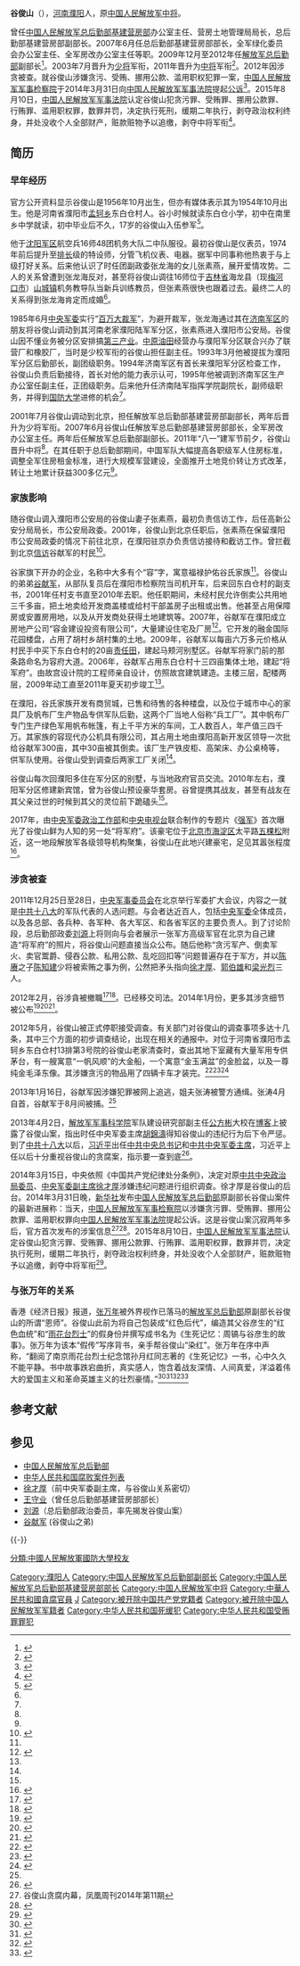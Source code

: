 {{Infobox_officeholder
| name           = 谷俊山
| image name     = 
| image width    = 200px 
| now            = [[中国人民解放军总后勤部|中国人民解放军总后勤部]]原副部长
| period         = 2009年12月 - 2012年2月
| sex            = 男 
| different name = 
| party          = <del>{{CPC}}</del>（被开除）
| nationality    = {{PRC}}
| native place   = <!-- 籍貫 --> 
| date of birth  = 1956年10月
| place of birth = {{CHN}}[[河南省|河南省]][[濮阳市|濮阳市]]
| date of death  = 
| place of death = 
| spouse         = 
| relatives      = 
| children       = <!-- 子女姓名 --> 
| profession     = 军人
| religion       = 
| signature      = <!-- 簽名图片（只填写文件名） --> 
| sig width      = <!-- 签名图片宽度（不須加“px”） --> 
| website        = <!-- 個人網站 --> 
| educate        = [[中国人民解放军国防大学|中国人民解放军国防大学]]
| past           =  
| work           = <!-- 作品著作 --> 
}}
'''谷俊山'''（{{bd|1956年|10月||}}），[[河南省|河南]][[濮阳市|濮阳]]人，原[[中国人民解放军中将|中国人民解放军中将]]。

曾任[[中央军委后勤保障部军事设施建设局|中国人民解放军总后勤部基建营房部]]办公室主任、营房土地管理局局长，总后勤部基建营房部副部长。2007年6月任总后勤部基建营房部部长，全军绿化委员会办公室主任、全军房改办公室主任等职。2009年12月至2012年任[[中国人民解放军总后勤部|解放军总后勤部]]副部长<ref>{{Cite web|url=http://www.chinanews.com/gn/news/2009/12-31/2049656.shtml|title=谷俊山出任解放军总后勤部副部长|accessdate=2017-10-03|date=2009-12-31|publisher=中新网|archive-date=2017-08-26|archive-url=https://web.archive.org/web/20170826234520/http://www.chinanews.com/gn/news/2009/12-31/2049656.shtml|dead-url=no}}</ref>。2003年7月晋升为[[中国人民解放军少将|少将]]军衔，2011年晋升为[[中国人民解放军中将|中将]]军衔<ref>{{Cite news|url=http://paper.wenweipo.com/2012/02/12/CH1202120011.htm|title=軍隊反腐 谷俊山中將涉貪落馬|date=2012-02-12|publisher=文匯報|location=香港|accessdate=2012-02-20|archive-date=2012-02-15|archive-url=https://web.archive.org/web/20120215034511/http://paper.wenweipo.com/2012/02/12/CH1202120011.htm|dead-url=no}}</ref>。2012年因涉贪被查。就谷俊山涉嫌贪污、受贿、挪用公款、滥用职权犯罪一案，[[中国人民解放军军事检察院|中国人民解放军军事检察院]]于2014年3月31日向[[中国人民解放军军事法院|中国人民解放军军事法院]]提起[[公訴|公诉]]<ref>{{Cite web|url=http://news.wenweipo.com/2014/03/31/IN1403310050.htm|title=解放軍總後勤部原副部長谷俊山被提起公訴|accessdate=2017-10-03|date=2014-03-31|publisher=文匯網|archive-date=2016-03-04|archive-url=https://web.archive.org/web/20160304070800/http://news.wenweipo.com/2014/03/31/IN1403310050.htm|dead-url=no}}</ref>。2015年8月10日，[[中国人民解放军军事法院|中国人民解放军军事法院]]认定谷俊山犯贪污罪、受贿罪、挪用公款罪、行贿罪、滥用职权罪，数罪并罚，决定执行死刑，缓期二年执行，剥夺政治权利终身，并处没收个人全部财产，赃款赃物予以追缴，剥夺中将军衔<ref>{{Cite news|url=http://news.sina.com.cn/c/2015-08-10/180032188959.shtml|title=谷俊山一审被判死缓 剥夺中将军衔|date=2015-08-10|work=新浪|accessdate=2017-10-03|archive-date=2017-08-26|archive-url=https://web.archive.org/web/20170826193921/http://news.sina.com.cn/c/2015-08-10/180032188959.shtml|dead-url=no}}</ref>。

== 简历 ==
===早年经历===
官方公开资料显示谷俊山是1956年10月出生，但亦有媒体表示其为1954年10月出生。他是河南省濮阳市[[孟轲乡|孟轲乡]]东白仓村人。谷小时候就读东白仓小学，初中在南里乡中学就读，初中毕业后不久，17岁的谷俊山入伍参军<ref name="tengxun1">{{cite web|url=http://news.qq.com/a/20140114/013768.htm|title=谷俊山崛起之路：婚姻是频繁跑首长家的硕果之一|accessdate=2014-01-25|date=2014-01-14|publisher=腾讯/财新网|archive-date=2014-01-19|archive-url=https://web.archive.org/web/20140119103531/http://news.qq.com/a/20140114/013768.htm|dead-url=no}}</ref>。

他于[[中国人民解放军沈阳军区|沈阳军区]]航空兵16师48团机务大队二中队服役。最初谷俊山是仪表员，1974年前后提升至[[排|排长]]级的特设师，分管飞机仪表、电器。据军中同事称他热衷于与上级打好关系。后来他认识了时任团副政委张龙海的女儿张素燕，展开爱情攻势。二人的关系曾遭到张龙海反对，甚至将谷俊山调往16师位于[[吉林省|吉林省]]海龙县（现[[梅河口市|梅河口市]]）[[山城镇_(梅河口市)|山城镇]]机务教导队当新兵训练教员，但张素燕很快也跟着过去。最终二人的关系得到张龙海肯定而成婚<ref name="tengxun1"/>。

1985年6月[[中央军事委员会|中央军委]]实行“[[百万大裁军|百万大裁军]]”，为避开裁军，张龙海通过其在[[中国人民解放军济南军区|济南军区]]的朋友将谷俊山调动到其河南老家濮阳陆军军分区，张素燕进入濮阳市公安局。谷俊山因不懂业务被分区安排搞[[第三产业|第三产业]]。[[中原油田|中原油田]]经营办与濮阳军分区联合兴办了联营厂和橡胶厂，当时是少校军衔的谷俊山担任副主任。1993年3月他被提拔为濮阳军分区后勤部长，副团级职务。1994年济南军区有首长来濮阳军分区检查工作，谷俊山负责后勤接待，首长对他的能力表示认可，1995年他被调到济南军区生产办公室任副主任，正团级职务。后来他升任济南陆军指挥学院副院长，副师级职务，并得到[[中国人民解放军国防大学|国防大学]]进修的机会<ref name="tengxun1" />。

2001年7月谷俊山调动到北京，担任解放军总后勤部基建营房部副部长，两年后晋升为少将军衔。2007年6月谷俊山任解放军总后勤部基建营房部部长，全军房改办公室主任。两年后任解放军总后勤部副部长。2011年“八一”建军节前夕，谷俊山晋升中将<ref name="tengxun1" />。在其任职于总后勤部期间，中国军队大幅提高各职级军人住房标准，调整全军住房租金标准，进行大规模军营建设，全面推开土地竞价转让方式改革，转让土地累计获益300多亿元<ref name="tengxun1" />。

=== 家族影响 ===
随谷俊山调入濮阳市公安局的谷俊山妻子张素燕，最初负责信访工作，后任高新公安分局局长，市公安局政委。2001年，谷俊山到北京任职后，张素燕在保留濮阳市公安局政委的情况下前往北京，在濮阳驻京办负责信访接待和截访工作。曾拦截到北京[[信訪|信访]]谷献军的村民<ref name="tengxun2">{{cite web|url=http://news.qq.com/a/20140115/003356.htm?pgv_ref=aio2012&ptlang=2052|title=谷俊山将军府：仿照故宫建筑建造 耗时三年建成|accessdate=2014-01-25|date=2014-01-15|publisher=贵阳晚报|archive-date=2014-01-18|archive-url=https://web.archive.org/web/20140118090309/http://news.qq.com/a/20140115/003356.htm?pgv_ref=aio2012&ptlang=2052|dead-url=no}}</ref>。

谷家旗下开办的企业，名称中大多有个“容”字，寓意福禄护佑谷氏家族<ref name="tengxun2"/>。谷俊山的弟弟[[谷献军|谷献军]]，从部队复员后在濮阳市检察院当司机开车，后来回东白仓村的副支书，2001年任村支书直至2010年去职。他任职期间，未经村民允许倒卖公共用地三千多亩，把土地卖给开发商盖楼或给村干部盖房子出租或出售。他甚至占用保障房或安置房用地，以及从开发商处获得土地建筑等。2007年，谷献军在濮阳成立房地产公司“容金建设投资有限公司”，大量建设住宅及厂房<ref name="tengxun3">{{cite web|url=http://news.qq.com/a/20140115/009198.htm|title=谷俊山三弟当支书卖光村里地 雇几十名保镖看家|accessdate=2014-01-25|date=2014-01-15|publisher=腾讯|archive-date=2014-01-19|archive-url=https://web.archive.org/web/20140119075302/http://news.qq.com/a/20140115/009198.htm|dead-url=no}}</ref>。它开发的融金国际花园楼盘，占用了胡村乡胡村集的土地。2009年，谷献军以每亩六万多元价格从村民手中买下东白仓村的20亩[[家庭联产承包责任制|责任田]]，建起马颊河别墅区。谷献军将家门前的那条路命名为容府大道。2006年，谷献军占用东白仓村十三四亩集体土地，建起“将军府”。由故宫设计院的工程师亲自设计，仿照故宫建筑建造。主楼三层，配楼两层，2009年动工直至2011年夏天初步竣工<ref name="tengxun2" />。

在濮阳，谷氏家族开发有商贸城，已售和待售的各种楼盘，以及位于城市中心的家具厂及帆布厂生产物品专供军队后勤，这两个厂当地人俗称“兵工厂”。其中帆布厂专门生产绿色军用帆布帐篷，有上千平方米的车间，工人数百人，年产值三四千万。其家族的容现代办公机具有限公司，其占用土地由濮阳高新开发区领导一次批给谷献军300亩，其中30亩被其倒卖。该厂生产铁皮柜、高架床、办公桌椅等，供军队使用。谷俊山受到调查后两家工厂关闭<ref name="tengxun3" />。

谷俊山每次回濮阳多住在军分区的别墅，与当地政府官员交流。2010年左右，濮阳军分区修建新宾馆，曾为谷俊山预设豪华套房。谷曾提携其战友，甚至有战友在其父亲过世的时候到其父的灵位前下跪磕头<ref name="tengxun2" />。

2017年，由[[中央军事委员会政治工作部|中央军委政治工作部]]和[[中国中央电视台|中央电视台]]联合制作的专题片《[[强军|强军]]》首次曝光了谷俊山鲜为人知的另一处“将军府”。该豪宅位于[[北京市|北京市]][[海淀区|海淀区]]太平路[[五棵松_(北京)|五棵松]]附近，这一地段解放军各级领导机构聚集，谷俊山在此地兴建豪宅，足见其嚣张程度<ref>{{Cite web|url=http://news.youth.cn/sz/201710/t20171003_10823273.htm|title=谷俊山一南一北两处“将军府”公开|accessdate=2017-10-03|author=吴章勇|date=2017-10-03|publisher=中国青年网|archive-date=2017-10-03|archive-url=https://web.archive.org/web/20171003174941/http://news.youth.cn/sz/201710/t20171003_10823273.htm|dead-url=no}}</ref>。

=== 涉贪被查 ===
2011年12月25日至28日，[[中央军事委员会|中央军事委员会]]在北京举行军委扩大会议，内容之一就是[[中国共产党第十八次全国代表大会|中共十八大]]的军队代表的人选问题。与会者达近百人，包括[[中央军事委员会|中央军委]]全体成员，以及各总部、各兵种、各军种、各大军区、和各省军区的主要负责人。到了讨论阶段，总后勤部政委[[刘源|刘源]]上将则向与会者展示一张军方高级军官在北京为自己建造“将军府”的照片，将谷俊山问题直接当众公布。随后他称“贪污军产、倒卖军火、卖官鬻爵、侵吞公款、私用公款、乱吃回扣等”问题普遍存在于军方，并以[[陈赓|陈赓]]之子[[陈知建|陈知建]]少将被索贿之事为例，公然把矛头指向[[徐才厚|徐才厚]]、[[郭伯雄|郭伯雄]]和[[梁光烈|梁光烈]]三人。

2012年2月，谷涉貪被撤職<ref>{{Cite web|url=http://military.dwnews.com/big5/news/2012-02-10/58588533.html|title=國防部證實總后勤副部長谷俊山去職|accessdate=2017-10-03|date=2012-02-10|publisher=多維新聞網|archiveurl=https://web.archive.org/web/20150728234846/http://military.dwnews.com/big5/news/2012-02-10/58588533.html|archivedate=2015-07-28|deadurl=yes}}</ref><ref>{{Cite news|url=http://chinadigitaltimes.net/chinese/2012/10/明報-解放軍中將谷俊山涉貪-移交司法/|title=解放軍中將谷俊山涉貪 移交司法|date=|work=[[明報|明報]]|publisher=[[中国数字时代|中国数字时代]]|accessdate=2014-01-21|archive-date=2014-02-01|archive-url=https://web.archive.org/web/20140201180951/http://chinadigitaltimes.net/chinese/2012/10/%E6%98%8E%E5%A0%B1-%E8%A7%A3%E6%94%BE%E8%BB%8D%E4%B8%AD%E5%B0%87%E8%B0%B7%E4%BF%8A%E5%B1%B1%E6%B6%89%E8%B2%AA-%E7%A7%BB%E4%BA%A4%E5%8F%B8%E6%B3%95/|dead-url=no}}</ref>。已经移交司法。2014年1月份，更多其涉贪细节被公布<ref>{{Cite news|url=http://orientaldaily.on.cc/cnt/china_world/20120212/00178_006.html?pubdate=20120212|title=傳涉貪 後勤部副部長谷俊山撤職|date=2012-02-12|publisher=[[東方日報_(香港)|東方日報]]|accessdate=2012-02-20|archive-date=2014-01-16|archive-url=https://web.archive.org/web/20140116130511/http://orientaldaily.on.cc/cnt/china_world/20120212/00178_006.html?pubdate=20120212|dead-url=no}}</ref><ref>{{Cite news|url=http://orientaldaily.on.cc/cnt/china_world/20120130/00178_007.html?pubdate=20120130|title=解放軍高層傳違紀遭免職|date=2012-01-30|publisher=[[東方日報_(香港)|東方日報]]|accessdate=2012-02-20|archive-date=2014-01-16|archive-url=https://web.archive.org/web/20140116130526/http://orientaldaily.on.cc/cnt/china_world/20120130/00178_007.html?pubdate=20120130|dead-url=no}}</ref><ref>{{Cite news|url=http://news.sina.com.cn/c/2014-04-06/081829875092.shtml|title=谷俊山案部分详情披露:习近平特别指示要查到底|date=2014-04-06|work=新浪|accessdate=2017-10-03|archive-date=2017-10-03|archive-url=https://web.archive.org/web/20171003224640/http://news.sina.com.cn/c/2014-04-06/081829875092.shtml|dead-url=no}}</ref>。

2012年5月，谷俊山被正式停职接受调查。有关部门对谷俊山的调查事项多达十几条，其中三个方面的初步调查结论，出现在相关的通报中。对位于河南省濮阳市孟轲乡东白仓村13排第3号院的谷俊山老家清查时，查出其地下室藏有大量军用专供茅台，有一艘寓意“一帆风顺”的大金船，一个寓意“金玉满盆”的金脸盆，以及一尊纯金毛泽东像。其涉嫌贪污的物品用了四辆卡车才装完。<ref name="dgsj">{{cite web|url=http://news.qq.com/a/20140114/011492.htm|title=谷俊山遭调查已两年 河南老家被抄出大金船|accessdate=2014-01-25|date=2014-01-14|publisher=东莞时间网|archive-date=2014-01-19|archive-url=https://web.archive.org/web/20140119075140/http://news.qq.com/a/20140114/011492.htm|dead-url=no}}</ref><ref>{{Cite web|url=http://news.qq.com/a/20140114/011492.htm|title=谷俊山遭调查已两年 河南老家被抄出大金船|accessdate=2017-08-26|date=2014-01-14|publisher=腾讯网|archive-date=2017-08-26|archive-url=https://web.archive.org/web/20170826193827/http://news.qq.com/a/20140114/011492.htm|dead-url=no}}</ref><ref>{{Cite news|url=http://www.mirrorbooks.com/MIB/news/news.aspx?ID=N000016324|title=軍中巨貪谷俊山：中國女星我都玩膩了|date=2014-01-17|publisher=明鏡網|accessdate=2014-01-21|archiveurl=https://web.archive.org/web/20140202122820/http://www.mirrorbooks.com/MIB/news/news.aspx?ID=N000016324|archivedate=2014-02-02|deadurl=yes}}</ref>

2013年1月16日，谷献军因涉嫌犯罪被网上追逃，姐夫张涛被警方通缉。张涛4月自首，谷献军于8月间被捕。<ref name="dgsj" />

2013年4月2日，[[中国人民解放军军事科学院|解放军军事科学院]]军队建设研究部副主任[[公方彬|公方彬]]大校在[[網誌|博客]]上披露了谷俊山案，指出时任中央军委主席[[胡锦涛|胡錦濤]]得知谷俊山的违纪行为后下令严惩。到了[[中国共产党第十八次全国代表大会|中共十八大]]以后，[[习近平|习近平]]出任[[中国共产党中央委员会总书记|中共中央总书记]]和[[中国共产党中央军事委员会主席|中共中央军委主席]]，习近平上任以后十分重视谷俊山的贪腐案，指示要一查到底<ref>{{Cite web|url=http://news.wenweipo.com/2014/04/06/IN1404060008.htm|title=軍科院大校:胡錦濤下決心嚴查谷俊山案|accessdate=2017-08-26|date=2014-04-06|publisher=文匯網|archive-date=2016-03-04|archive-url=https://web.archive.org/web/20160304002627/http://news.wenweipo.com/2014/04/06/IN1404060008.htm|dead-url=no}}</ref>。

2014年3月15日，中央依照《中国共产党纪律处分条例》，决定对原[[中国共产党中央政治局|中共中央政治局委员]]、[[中央军委副主席|中央军委副主席]][[徐才厚|徐才厚]]涉嫌违纪问题进行组织调查。徐才厚是谷俊山的后台。2014年3月31日晚，[[新华社|新华社]]发布[[中国人民解放军总后勤部|中国人民解放军总后勤部]]原副部长谷俊山案件的最新进展称：当天，[[中国人民解放军军事检察院|中国人民解放军军事检察院]]以涉嫌贪污罪、受贿罪、挪用公款罪、滥用职权罪向[[中国人民解放军军事法院|中国人民解放军军事法院]]提起公诉。这是谷俊山案沉寂两年多后，官方首次发布的涉案信息<ref name=fhzk>谷俊山贪腐内幕，凤凰周刊2014年第11期</ref><ref>{{Cite news|url=http://chinadigitaltimes.net/chinese/2014/11/凤凰周刊｜国贼徐才厚查抄内幕/|title=国贼徐才厚查抄内幕|date=2014-11-21|newspaper=中国数字时代|accessdate=2017-08-26|archive-date=2017-08-26|archive-url=https://web.archive.org/web/20170826193823/http://chinadigitaltimes.net/chinese/2014/11/%E5%87%A4%E5%87%B0%E5%91%A8%E5%88%8A%EF%BD%9C%E5%9B%BD%E8%B4%BC%E5%BE%90%E6%89%8D%E5%8E%9A%E6%9F%A5%E6%8A%84%E5%86%85%E5%B9%95/|dead-url=no}}</ref>。2015年8月10日，[[中国人民解放军军事法院|中国人民解放军军事法院]]认定谷俊山犯贪污罪、受贿罪、挪用公款罪、行贿罪、滥用职权罪，数罪并罚，决定执行死刑，缓期二年执行，剥夺政治权利终身，并处没收个人全部财产，赃款赃物予以追缴，剥夺中将军衔<ref>{{Cite web|url=http://news.xinhuanet.com/legal/2015-08/10/c_1116205389.htm|title=谷俊山一审被判处死刑缓期二年执行|accessdate=2017-08-26|author=|date=2015-08-10|work=|publisher=新华网|archive-date=2017-12-17|archive-url=https://web.archive.org/web/20171217102713/http://news.xinhuanet.com/legal/2015-08/10/c_1116205389.htm|dead-url=no}}</ref>。

=== 与张万年的关系 ===
香港《经济日报》报道，[[张万年|张万年]]被外界视作已落马的[[中国人民解放军总后勤部|解放军总后勤部]]原副部长谷俊山的所谓“恩师”。谷俊山此前为将自己包装成“红色后代”，编造其父谷彦生的“红色血统”和“[[雨花台烈士陵园|雨花台烈士]]”的假身份并撰写成书名为《生死记忆：周镐与谷彦生的故事》。张万年为该本“假传”写序背书，亲手帮谷俊山“染红”。张万年在序中声称，“翻阅了南京雨花台烈士纪念馆孙月红同志著的《生死记忆》一书，心中久久不能平静。书中故事跌宕曲折，真实感人，饱含着战友深情、人间真爱，洋溢着伟大的爱国主义和革命英雄主义的壮烈豪情。”<ref>{{cite news |author1=即時中國 |title=谷俊山「恩師」 中央軍委前副主席張萬年病逝 |url=https://china.hket.com/article/519853/%E8%B0%B7%E4%BF%8A%E5%B1%B1%E3%80%8C%E6%81%A9%E5%B8%AB%E3%80%8D%20%E4%B8%AD%E5%A4%AE%E8%BB%8D%E5%A7%94%E5%89%8D%E5%89%AF%E4%B8%BB%E5%B8%AD%E5%BC%B5%E8%90%AC%E5%B9%B4%E7%97%85%E9%80%9D |accessdate=2020-12-23 |work=香港經濟日報 |date=2015-01-14 |archive-date=2015-08-12 |archive-url=https://web.archive.org/web/20150812002724/http://china.hket.com/article/519853/%E8%B0%B7%E4%BF%8A%E5%B1%B1%E3%80%8C%E6%81%A9%E5%B8%AB%E3%80%8D%20%E4%B8%AD%E5%A4%AE%E8%BB%8D%E5%A7%94%E5%89%8D%E5%89%AF%E4%B8%BB%E5%B8%AD%E5%BC%B5%E8%90%AC%E5%B9%B4%E7%97%85%E9%80%9D |dead-url=no }}</ref><ref>{{Cite web |url = http://news.163.com/11/0725/15/79QO9KD400014AED.html |title = 不忘过去 |author =  |date = 2011-07-25 |publisher = 网易 |language =  |accessdate =  |quote =  |archive-url = https://web.archive.org/web/20170312031207/http://news.163.com/11/0725/15/79QO9KD400014AED.html |archive-date = 2017-03-12 |dead-url = yes }}</ref><ref>{{Cite web |url = http://news.qq.com/a/20140115/015687.htm |title = 谷俊山在闹市为父亲建6亩陵园 牌位上刻“烈士” |author =  |date = 2014-01-15 |publisher = 腾讯 |language =  |accessdate =  |quote =  |archive-date = 2021-12-31 |archive-url = https://web.archive.org/web/20211231141551/https://news.qq.com/a/20140115/015687.htm |dead-url = no }}</ref><ref>{{Cite news|url=http://cn.epochtimes.com/gb/15/1/15/n4342614.htm|title=港媒：张万年是谷俊山军内后台|date=2015-01-15|newspaper=大纪元|accessdate=2017-08-26|archive-date=2017-08-27|archive-url=https://web.archive.org/web/20170827043756/http://cn.epochtimes.com/gb/15/1/15/n4342614.htm|dead-url=no}}</ref>

== 参考文献 ==
{{Reflist|2}}

== 参见 ==
* [[中国人民解放军总后勤部|中国人民解放军总后勤部]]
* [[中华人民共和国腐败案件列表|中华人民共和国腐败案件列表]]
* [[徐才厚|徐才厚]]（前中央军委副主席，与谷俊山关系密切）
* [[王守业_(军人)|王守业]]（曾任总后勤部基建营房部部长）
* [[刘源|刘源]]（总后勤部政治委员，率先揭发谷俊山案）
*[[谷献军|谷献军]] (谷俊山之弟)
{{-}}
{{start box}}
{{s-mil|pla}}
{{s-before|[[杜云生|杜云生]]}}
{{s-title|[[中央军委后勤保障部军事设施建设局|中国人民解放军总后勤部基建营房部]]部長|2007年6月－2009年12月}}
{{s-after|[[王国明_(少将)|王国明]]}}
{{s-before|[[李买富|李买富]]}}
{{s-title|[[中国人民解放军总后勤部|中国人民解放军总后勤部]]副部長|2009年12月－2012年1月}}
{{s-after|[[孙黄田|孙黄田]]}}
{{end box}}
{{中共十八大到十九大期间的反腐败工作}}

{{DEFAULTSORT:Gǔ Jùnshān}}
[[Category:濮阳人|Category:濮阳人]]

[[分類:中國人民解放軍國防大學校友|分類:中國人民解放軍國防大學校友]]

[[Category:中国人民解放军总后勤部副部长|Category:中国人民解放军总后勤部副部长]]
[[Category:中国人民解放军总后勤部基建营房部部长|Category:中国人民解放军总后勤部基建营房部部长]]
[[Category:中国人民解放军中将|Category:中国人民解放军中将]]
[[Category:中華人民共和國貪腐官員|Category:中華人民共和國貪腐官員]]
[[Category:谷姓|J]]
[[Category:被开除中国共产党党籍者|Category:被开除中国共产党党籍者]]
[[Category:被开除中国人民解放军军籍者|Category:被开除中国人民解放军军籍者]]
[[Category:中华人民共和国死缓犯|Category:中华人民共和国死缓犯]]
[[Category:中华人民共和国受贿罪罪犯|Category:中华人民共和国受贿罪罪犯]]